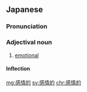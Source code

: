 ==Japanese==
{{ja-kanjitab|かん|じょう|てき|yomi=on}}

===Pronunciation===
{{ja-pron|かんじょうてき|y=o}}

===Adjectival noun===
{{ja-adj|infl=na|かんじょうてき}}

# [[emotional]]

====Inflection====
{{ja-na|かんじょうてき}}

[[mg:感情的]]
[[sv:感情的]]
[[chr:感情的]]